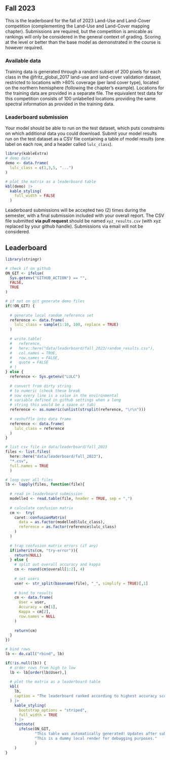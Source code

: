 ## Fall 2023 {.unnumbered}

This is the leaderboard for the fall of 2023 Land-Use and Land-Cover competition (complementing the Land-Use and Land-Cover mapping chapter). Submissions are required, but the competition is amicable as rankings will only be considered in the general context of grading. Scoring at the level or better than the base model as demonstrated in the course is however required.

### Available data

Training data is generated through a random subset of 200 pixels for each class in the @fritz_global_2017 land-use and land-cover validation dataset, restricted to locations with >80% coverage (per land cover type), located on the northern hemisphere (following the chapter's example). Locations for the training data are provided in a separate file. The equivalent test data for this competition consists of 100 unlabelled locations providing the same spectral information as provided in the training data.

### Leaderboard submission

Your model should be able to run on the test dataset, which puts constraints on which additional data you could download. Submit your model results run on the test dataset as a CSV file containing a table of model results (one label on each row, and a header called `lulc_class`).

```r
library(kableExtra)
# demo data
demo <- data.frame(
  lulc_class = c(1,3,5, "...")
)

# plot the matrix as a leaderboard table
kbl(demo) |>
  kable_styling(
    full_width = FALSE
  )
```

Leaderboard submissions will be accepted two (2) times during the semester, with a final submission included with your overall report. The CSV file submitted **via pull request** should be named `xyz_results.csv` (with xyz replaced by your github handle). Submissions via email will not be considered.

## Leaderboard

```r
library(stringr)

# check if on github
ON_GIT <- ifelse(
  Sys.getenv("GITHUB_ACTION") == "",
  FALSE,
  TRUE
)

# if not on git generate demo files
if(!ON_GIT) {
 
  # generate local random reference set
  reference <- data.frame(
    lulc_class = sample(1:10, 100, replace = TRUE)
  )
    
  # write.table(
  #   reference,
  #   here::here("data/leaderboard/fall_2023/random_results.csv"),
  #   col.names = TRUE,
  #   row.names = FALSE, 
  #   quote = FALSE
  # )
} else {
  reference <- Sys.getenv("LULC")
  
  # convert from dirty string
  # to numeric (check these break
  # now every line is a value in the environmental
  # variable defined in github settings when a long
  # string this would be a space or tab)
  reference <- as.numeric(unlist(strsplit(reference, "\r\n")))
  
  # reshuffle into data frame
  reference <- data.frame(
    lulc_class = reference
  )
}

# list csv file in data/leaderboard/fall_2023
files <- list.files(
  here::here("data/leaderboard/fall_2023"),
  "*.csv",
  full.names = TRUE
  )

# loop over all files
lb <- lapply(files, function(file){
  
  # read in leaderboard submission
  modelled <- read.table(file, header = TRUE, sep = ",")
  
  # calculate confusion matrix
  cm <-  try(
    caret::confusionMatrix(
      data = as.factor(modelled$lulc_class),
      reference = as.factor(reference$lulc_class)
    )
  )
  
  # trap confusion matrix errors (if any)
  if(inherits(cm, "try-error")){
    return(NULL)
  } else {
    # split out overall accuracy and kappa
    cm <- round(cm$overall[1:2], 4)
    
    # set users
    user <- str_split(basename(file), "_", simplify = TRUE)[,1]
    
    # bind to results
    cm <- data.frame(
      User = user,
      Accuracy = cm[1],
      Kappa = cm[2],
      row.names = NULL
    )
    
    return(cm)
  }
})

# bind rows
lb <- do.call("rbind", lb)
```

```r
if(!is.null(lb)) {
  # order rows from high to low
  lb <- lb[order(lb$User),]
  
  # plot the matrix as a leaderboard table
  kbl(
    lb,
    caption = "The leaderboard ranked according to highest accuracy score. A random dataset is included as a reference, as well as the default model as demonstrated in the Handful of Pixels LULC chapter."
  ) |>
    kable_styling(
      bootstrap_options = "striped",
      full_width = TRUE
    ) |>
    footnote(
      ifelse(ON_GIT,
             "This table was automatically generated! Updates after submission can take over 10 minutes.",
             "This is a dummy local render for debugging purposes."
             )
    )
}
```

